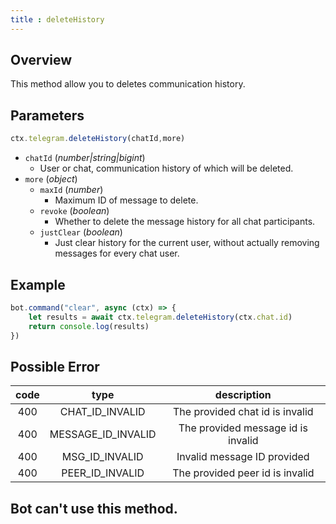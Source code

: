 ```yaml
---
title : deleteHistory 
---
```

## Overview 
This method allow you to deletes communication history.
## Parameters 
```ts 
ctx.telegram.deleteHistory(chatId,more)
```
- `chatId` (_number|string|bigint_)
    - User or chat, communication history of which will be deleted. 
- `more` (_object_)
    - `maxId` (_number_)
        - Maximum ID of message to delete.
    - `revoke` (_boolean_)
        - Whether to delete the message history for all chat participants.
    - `justClear` (_boolean_) 
        - Just clear history for the current user, without actually removing messages for every chat user.

## Example 
```ts headlight=2
bot.command("clear", async (ctx) => {
    let results = await ctx.telegram.deleteHistory(ctx.chat.id) 
    return console.log(results)
})
```
## Possible Error 
| code | type | description | 
| :---: | :---: | :------:| 
| 400 | CHAT_ID_INVALID | The provided chat id is invalid | 
| 400 | MESSAGE_ID_INVALID | The provided message id is invalid | 
| 400 | MSG_ID_INVALID | Invalid message ID provided | 
| 400 | PEER_ID_INVALID | The provided peer id is invalid | 
## Bot can't use this method.
